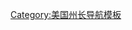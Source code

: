 {{Navbox
| name       = 肯塔基州州长
| title      = [[肯塔基州州长]]
| state      = {{{state|autocollapse}}}
| bodyclass  = hlist
| image      = [[File:Seal_of_Kentucky.svg|80px]]
| imagestyle = padding-left:1.5em;
| above      = 右侧带{{double-dagger}}者為[[肯塔基州邦联政府|邦联州长]]

| list1 = 
* [[艾萨克·谢尔比|谢尔比]]
* [[詹姆斯·加勒德|加勒德]]
* [[克里斯托弗·格里纳普|格里纳普]]
* [[查尔斯·斯科特|斯科特]]
* [[艾萨克·谢尔比|谢尔比]]
* [[乔治·麦迪逊|麦迪逊]]
* [[加布里埃尔·斯劳特|斯劳特]]
* [[约翰·亚岱尔|亚岱尔]]
* [[约瑟夫·德沙|德沙]]
* [[托马斯·梅特卡夫|梅特卡夫]]
* [[约翰·布里赛特|J·布里赛特]]
* [[詹姆斯·特纳·莫尔黑德 (肯塔基州政治人物)|J·莫尔黑德]]
* [[詹姆斯·克拉克|克拉克]]
* [[查尔斯·A·威克利夫|威克利夫]]
* [[罗伯特·P·莱彻|莱彻]]
* [[威廉·奥斯利|奥斯利]]
* [[约翰·J·克里滕登|克里滕登]]
* [[约翰·L·赫姆|赫姆]]
* [[拉扎勒斯·W·鲍威尔|鲍威尔]]
* [[查尔斯·S·莫尔黑德|C·莫尔黑德]]
* [[比利亚·麦高芬|麦高芬]]
* [[乔治·W·约翰逊|J·约翰逊]]{{double-dagger}}
* [[詹姆斯·费舍尔·罗宾逊|罗宾逊]]
* [[理查德·霍伊斯|霍伊斯]]{{double-dagger}}
* [[托马斯·E·布朗莱特|布朗莱特]]
* [[约翰·L·赫姆|赫姆]]
* [[约翰·W·史蒂文森|史蒂文森]]
* [[普雷斯顿·莱斯利|莱斯利]]
* [[詹姆斯·B·麦克里|麦克里]]
* [[卢克·P·布莱克本|布莱克本]]
* [[J·普罗克特·诺特|诺特]]
* [[西蒙·玻利瓦尔·巴克纳|巴克纳]]
* [[约翰·Y·布朗|布朗]]
* [[威廉·奥康奈尔·布拉德利|布拉德利]]
* [[威廉·S·泰勒|泰勒]]
* [[威廉·格贝尔|格贝尔]]
* [[J·C·W·贝克汉姆|贝克汉姆]]
* [[奥古斯都·E·威尔逊|威尔逊]]
* [[詹姆斯·B·麦克里|麦克里]]
* [[奥古斯塔斯·奥斯利·斯坦利|斯坦利]]
* [[詹姆斯·D·布莱克|布莱克]]
* [[埃德温·P·莫罗|莫罗]]
* [[威廉·J·菲尔兹|菲尔兹]]
* [[弗莱姆·D·桑普森|桑普森]]
* [[鲁比·拉冯|拉冯]]
* [[哈皮·钱德勒|钱德勒]]
* [[基恩·约翰逊|K·约翰逊]]
* [[西米恩·S·威利斯|威利斯]]
* [[厄尔·C·克莱门茨|克莱门茨]]
* [[劳伦斯·韦瑟比|韦瑟比]]
* [[哈皮·钱德勒|钱德勒]]
* [[伯特·T·康布斯|康布斯]]
* [[爱德华·T·布里赛特|E·布里赛特]]
* [[路易·B·纳恩|纳恩]]
* [[温德尔·H·福特|福特]]
* [[朱利安·卡罗尔|卡罗尔]]
* [[小约翰·Y·布朗|小布朗]]
* [[玛莎·莱恩·柯林斯|柯林斯]]
* [[华莱士·G·威尔金森|威尔金森]]
* [[布里尔顿·琼斯|琼斯]]
* [[保罗·E·巴顿|巴顿]]
* [[厄尼·弗莱彻|弗莱彻]]
* [[史蒂夫·比谢尔|比谢尔]]
* [[馬特·貝文|貝文]]
* [[安迪·貝謝爾|貝謝爾]]
}}<noinclude>
{{collapsible option}}
[[Category:美国州长导航模板]]
</noinclude>